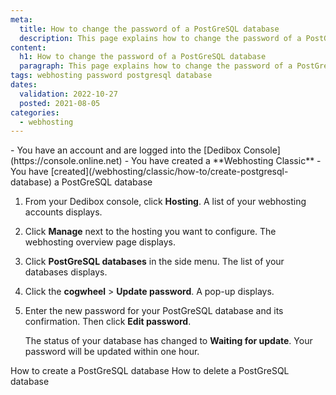 ```yaml
---
meta:
  title: How to change the password of a PostGreSQL database
  description: This page explains how to change the password of a PostGreSQL database
content:
  h1: How to change the password of a PostGreSQL database
  paragraph: This page explains how to change the password of a PostGreSQL database
tags: webhosting password postgresql database
dates:
  validation: 2022-10-27
  posted: 2021-08-05
categories:
  - webhosting
---
```


<Message type="requirement">
  - You have an account and are logged into the [Dedibox Console](https://console.online.net)
  - You have created a **Webhosting Classic**
  - You have [created](/webhosting/classic/how-to/create-postgresql-database) a PostGreSQL database
</Message>

1. From your Dedibox console, click **Hosting**. A list of your webhosting accounts displays.
2. Click **Manage** next to the hosting you want to configure. The webhosting overview page displays.
3. Click **PostGreSQL databases** in the side menu. The list of your databases displays.
4. Click the **cogwheel** > **Update password**. A pop-up displays.
5. Enter the new password for your PostGreSQL database and its confirmation. Then click **Edit password**.

    The status of your database has changed to **Waiting for update**. Your password will be updated within one hour. 


<Navigation title="See Also">
  <PreviousButton to="/webhosting/classic/how-to/create-postgresql-database/">How to create a PostGreSQL database</PreviousButton>
  <NextButton to="/webhosting/classic/how-to/delete-postgresql-database/">How to delete a PostGreSQL database</NextButton>
</Navigation> 